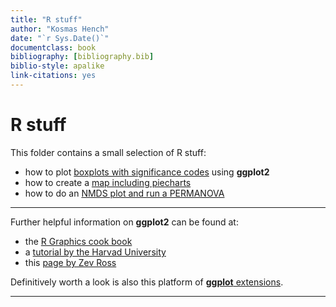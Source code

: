 ```yaml
---
title: "R stuff"
author: "Kosmas Hench"
date: "`r Sys.Date()`"
documentclass: book
bibliography: [bibliography.bib]
biblio-style: apalike
link-citations: yes
---
```

# R stuff

This folder contains a small selection of R stuff:

- how to plot [boxplots with significance codes](signiv_boxplot.html) using **ggplot2**
- how to create a [map including piecharts](pieMap/pieMap.html)
- how to do an [NMDS plot and run a PERMANOVA](permanova/Permanova-tutorial.html)

------

Further helpful information on **ggplot2** can be found at:

- the [R Graphics cook book](http://www.cookbook-r.com/Graphs/)
- a [tutorial by the Harvad University](http://tutorials.iq.harvard.edu/R/Rgraphics/Rgraphics.html#introduction)
- this [page by Zev Ross](http://zevross.com/blog/2014/08/04/beautiful-plotting-in-r-a-ggplot2-cheatsheet-3/)

Definitively worth a look is also this platform of [**ggplot** extensions](http://www.ggplot2-exts.org/).

------
